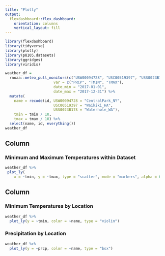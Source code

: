 ```yaml
---
title: "Plotly"
output: 
  flexdashboard::flex_dashboard:
    orientation: columns
    vertical_layout: fill
---
```


```r
library(flexdashboard)
library(tidyverse)
library(plotly)
library(p8105.datasets)
library(ggridges)
library(viridis)

```

```r
weather_df = 
  rnoaa::meteo_pull_monitors(c("USW00094728", "USC00519397", "USS0023B17S"),
                      var = c("PRCP", "TMIN", "TMAX"), 
                      date_min = "2017-01-01",
                      date_max = "2017-12-31") %>%
  mutate(
    name = recode(id, USW00094728 = "CentralPark_NY", 
                      USC00519397 = "Waikiki_HA",
                      USS0023B17S = "Waterhole_WA"),
    tmin = tmin / 10,
    tmax = tmax / 10) %>%
  select(name, id, everything())
weather_df
```



Column {data-width=650}
-----------------------------------------------------------------------

### Minimum and Maximum Temperatures within Dataset

```r
weather_df %>%
 plot_ly(
    x = ~tmin, y = ~tmax, type = "scatter", mode = "markers", alpha = 0.5)
```

Column {data-width=350}
-----------------------------------------------------------------------

### Minimum Temperatures by Location

```r
weather_df %>%
  plot_ly(y = ~tmin, color = ~name, type = "violin")
```

### Precipitation by Location

```r
weather_df %>%
  plot_ly(y = ~prcp, color = ~name, type = "box")
```

